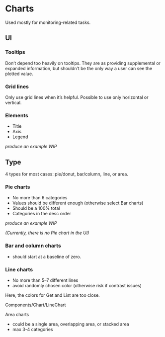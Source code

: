 
<Meta title="Guideline/Chart" />

# Charts

Used mostly for monitoring-related tasks.

## UI

### Tooltips

Don’t depend too heavily on tooltips. They are as providing supplemental or expanded information, but shouldn’t be the only way a user can see the plotted value.

### Grid lines

Only use grid lines when it’s helpful. Possible to use only horizontal or vertical.

### Elements

- Title
- Axis
- Legend

_produce an example WIP_

## Type

4 types for most cases: pie/donut, bar/column, line, or area.

### Pie charts

- No more than 6 categories
- Values should be different enough (otherwise select Bar charts)
- Should be a 100% total
- Categories in the desc order

_produce an example WIP_

_(Currently, there is no Pie chart in the UI)_

### Bar and column charts

- should start at a baseline of zero.

<ChartExample />

### Line charts

- No more than 5–7 different lines
- avoid randomly chosen color (otherwise risk if contrast issues)

Here, the colors for Get and List are too close.

Components/Chart/LineChart

Area charts

- could be a single area, overlapping area, or stacked area
- max 3-4 categories

<SuccessBanner />

